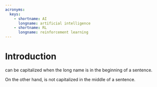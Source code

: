 ```yaml
---
acronyms:
  keys:
    - shortname: AI
      longname: artificial intelligence
    - shortname: RL
      longname: reinforcement learning
---
```


# Introduction {#intro}

\acr[cap]{RL} can be capitalized when the long name is in the beginning of a sentence.

On the other hand, \acr{AI} is not capitalized in the middle of a sentence.
